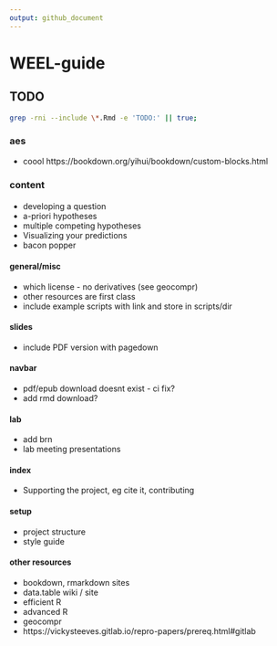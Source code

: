 ```yaml
---
output: github_document
---
```


# WEEL-guide

## TODO
```bash
grep -rni --include \*.Rmd -e 'TODO:' || true;
```


### aes
* coool https://bookdown.org/yihui/bookdown/custom-blocks.html

### content

#### 
* developing a question
* a-priori hypotheses
* multiple competing hypotheses
* Visualizing your predictions
* bacon popper


#### general/misc
* which license - no derivatives (see geocompr)
* other resources are first class
* include example scripts with link and store in scripts/dir

#### slides
* include PDF version with pagedown

#### navbar
* pdf/epub download doesnt exist - ci fix?
* add rmd download?

#### lab
* add brn
* lab meeting presentations

#### index
* Supporting the project, eg cite it, contributing


#### setup
* project structure
* style guide



#### other resources
* bookdown, rmarkdown sites
* data.table wiki / site
* efficient R
* advanced R
* geocompr
* https://vickysteeves.gitlab.io/repro-papers/prereq.html#gitlab
